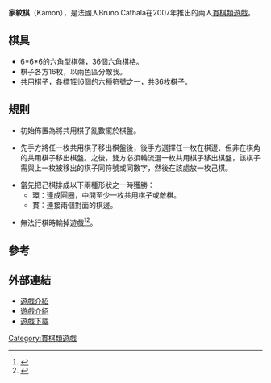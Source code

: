 '''家紋棋'''（Kamon），是法國人Bruno Cathala在2007年推出的兩人[[貫棋類遊戲|貫棋類遊戲]]。
==棋具==

*6*6*6的六角型[[棋盤|棋盤]]，36個六角棋格。
*棋子各方16枚，以兩色區分敵我。
*共用棋子，各標1到6個的六種符號之一，共36枚棋子。

==規則==

*初始佈置為將共用棋子亂數擺於棋盤。

*先手方將任一枚共用棋子移出棋盤後，後手方選擇任一枚在棋邊、但非在棋角的共用棋子移出棋盤。之後，雙方必須輪流選一枚共用棋子移出棋盤，該棋子需與上一枚被移出的棋子同符號或同數字，然後在該處放一枚己棋。

*當先把己棋排成以下兩種形狀之一時獲勝：
**環：連成圓圈，中間至少一枚共用棋子或敵棋。
**貫：連接兩個對面的棋邊。

*無法行棋時輸掉遊戲<ref>{{Cite web |url=http://boardgamegeek.com/filepage/61169/kamon-english-rules |title=kamon Rules |accessdate=2011-05-30 |archive-date=2011-07-21 |archive-url=https://web.archive.org/web/20110721062330/http://boardgamegeek.com/filepage/61169/kamon-english-rules |dead-url=no }}</ref><ref>{{Cite web |url=http://www.jactalea.com/produit.php?ref=J003&id_rubrique=1 |title=Kamon |access-date=2011-05-30 |archive-date=2012-05-23 |archive-url=https://web.archive.org/web/20120523170933/http://www.jactalea.com/produit.php?ref=J003&id_rubrique=1 |dead-url=no }}</ref>。

==參考==
<div class="references-small">
<references/>
</div>

==外部連結==
* [http://www.theabstractrat.com/reviews/kamon 遊戲介紹]{{Wayback|url=http://www.theabstractrat.com/reviews/kamon |date=20160304073053 }}
* [http://www.boardgamegeek.com/boardgame/28738/kamon 遊戲介紹]{{Wayback|url=http://www.boardgamegeek.com/boardgame/28738/kamon |date=20110511002931 }}
* [https://web.archive.org/web/20141016225919/http://appshopper.com/games/kamon-hd 遊戲下載]
[[Category:貫棋類遊戲|Category:貫棋類遊戲]]